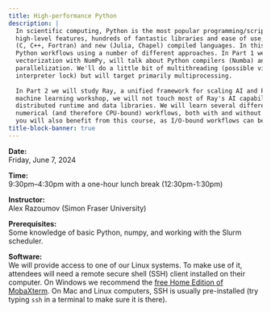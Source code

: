 ```yaml
---
title: High-performance Python
description: |
  In scientific computing, Python is the most popular programming/scripting language. While known for its
  high-level features, hundreds of fantastic libraries and ease of use, Python is slow compared to traditional
  (C, C++, Fortran) and new (Julia, Chapel) compiled languages. In this course we'll focus on speeding up your
  Python workflows using a number of different approaches. In Part 1 we will start with traditional
  vectorization with NumPy, will talk about Python compilers (Numba) and profiling and will cover
  parallelization. We'll do a little bit of multithreading (possible via numexpr, despite the global
  interpreter lock) but will target primarily multiprocessing.
  
  In Part 2 we will study Ray, a unified framework for scaling AI and Python applications. Since this is not a
  machine learning workshop, we will not touch most of Ray's AI capabilities, but will focus on its core
  distributed runtime and data libraries. We will learn several different approaches to parallelizing purely
  numerical (and therefore CPU-bound) workflows, both with and without reduction. If your code is I/O-bound,
  you will also benefit from this course, as I/O-bound workflows can be easily processed with Ray.
title-block-banner: true
---
```


<!-- Speeding up your Python with compilers and parallel execution. -->

<!-- :::{.topdef} -->

**Date:** \
Friday, June 7, 2024

**Time:** \
9:30pm–4:30pm with a one-hour lunch break (12:30pm-1:30pm)

**Instructor:** \
Alex Razoumov (Simon Fraser University)

**Prerequisites:** \
Some knowledge of basic Python, numpy, and working with the Slurm scheduler.

**Software:** \
We will provide access to one of our Linux systems. To make use of it, attendees will need a remote secure shell (SSH) client installed on their computer. On Windows we recommend the [free Home Edition of MobaXterm](https://mobaxterm.mobatek.net/download.html). On Mac and Linux computers, SSH is usually pre-installed (try typing `ssh` in a terminal to make sure it is there).

<!-- ::: -->

<!-- <br> -->
<!-- Course notes can be found [here](https://wgpages.netlify.app/hpc-in-summer). -->
